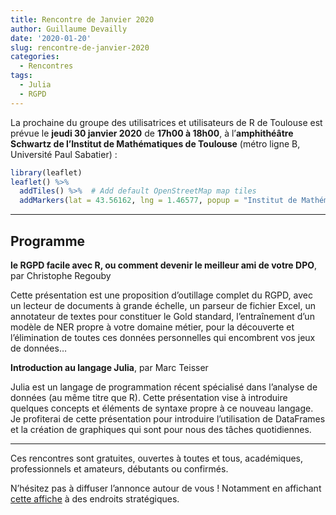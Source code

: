 ```yaml
---
title: Rencontre de Janvier 2020
author: Guillaume Devailly
date: '2020-01-20'
slug: rencontre-de-janvier-2020
categories:
  - Rencontres
tags:
  - Julia
  - RGPD
---
```


La prochaine du groupe des utilisatrices et utilisateurs de R de Toulouse est prévue le **jeudi 30 janvier 2020** de **17h00 à 18h00**,
à l'**amphithéâtre Schwartz de l'Institut de Mathématiques de Toulouse** (métro ligne B, Université Paul Sabatier) :

```r
library(leaflet)
leaflet() %>%
  addTiles() %>%  # Add default OpenStreetMap map tiles
  addMarkers(lat = 43.56162, lng = 1.46577, popup = "Institut de Mathématiques de Toulouse")
```


---

## Programme

**le RGPD facile avec R, ou comment devenir le meilleur ami de votre DPO**, par Christophe Regouby

Cette présentation est une proposition d'outillage complet du RGPD, avec un lecteur de documents à grande échelle, un parseur de fichier Excel, un annotateur  de textes pour constituer le Gold standard, l’entraînement d'un modèle de NER propre à votre domaine métier, pour la découverte et l’élimination de toutes ces données personnelles qui encombrent vos jeux de données...

**Introduction au langage Julia**, par Marc Teisser

Julia est un langage de programmation récent spécialisé dans l'analyse de données (au même titre que R). Cette présentation vise à introduire quelques concepts et éléments de syntaxe propre à ce nouveau langage. Je profiterai de cette présentation pour introduire l'utilisation de DataFrames et la création de graphiques qui sont pour nous des tâches quotidiennes.

---

Ces rencontres sont gratuites, ouvertes à toutes et tous, académiques, professionnels et amateurs, débutants ou confirmés.

N'hésitez pas à diffuser l'annonce autour de vous ! Notamment en affichant [cette affiche](/poster/poster_2020_01.pdf) à des endroits stratégiques.

